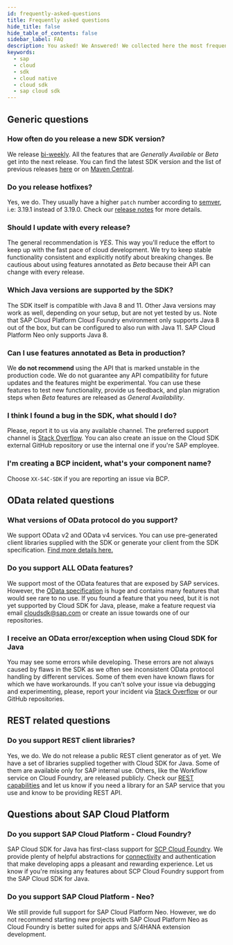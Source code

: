 ```yaml
---
id: frequently-asked-questions
title: Frequently asked questions
hide_title: false
hide_table_of_contents: false
sidebar_label: FAQ
description: You asked! We Answered! We collected here the most frequent question about SAP Cloud SDK for Java.
keywords:
  - sap
  - cloud
  - sdk
  - cloud native
  - cloud sdk
  - sap cloud sdk
---
```


## Generic questions

### How often do you release a new SDK version?

We release [bi-weekly](https://search.maven.org/artifact/com.sap.cloud.sdk/sdk-bom).
All the features that are _Generally Available_ or _Beta_ get into the next release.
You can find the latest SDK version and the list of previous releases [here](release-notes-sap-cloud-sdk-for-java) or on [Maven Central](https://search.maven.org/artifact/com.sap.cloud.sdk/sdk-bom).

### Do you release hotfixes?

Yes, we do.
They usually have a higher `patch` number according to [semver](https://semver.org/), i.e: 3.19.1 instead of 3.19.0.
Check our [release notes](release-notes-sap-cloud-sdk-for-java) for more details.

### Should I update with every release?

The general recommendation is _YES_.
This way you'll reduce the effort to keep up with the fast pace of cloud development.
We try to keep stable functionality consistent and explicitly notify about breaking changes.
Be cautious about using features annotated as _Beta_ because their API can change with every release.

### Which Java versions are supported by the SDK?

The SDK itself is compatible with Java 8 and 11.
Other Java versions may work as well, depending on your setup, but are not yet tested by us.
Note that SAP Cloud Platform Cloud Foundry environment only supports Java 8 out of the box, but can be configured to also run with Java 11.
SAP Cloud Platform Neo only supports Java 8.

### Can I use features annotated as Beta in production?

We **do not recommend** using the API that is marked unstable in the production code.
We do not guarantee any API compatibility for future updates and the features might be experimental.
You can use these features to test new functionality, provide us feedback, and plan migration steps when _Beta_ features are released as _General Availability_.

### I think I found a bug in the SDK, what should I do?

Please, report it to us via any available channel.
The preferred support channel is [Stack Overflow](https://stackoverflow.com/questions/tagged/sap-cloud-sdk).
You can also create an issue on the Cloud SDK external GitHub repository or use the internal one if you're SAP employee.

### I'm creating a BCP incident, what's your component name?

Choose `XX-S4C-SDK` if you are reporting an issue via BCP.

## OData related questions

### What versions of OData protocol do you support?

We support OData v2 and OData v4 services.
You can use pre-generated client libraries supplied with the SDK or generate your client from the SDK specification.
[Find more details here.](features/odata/overview)

### Do you support ALL OData features?

We support most of the OData features that are exposed by SAP services.
However, the [OData specification](https://www.odata.org/documentation/) is huge and contains many features that would see rare to no use.
If you found a feature that you need, but it is not yet supported by Cloud SDK for Java, please, make a feature request via email [cloudsdk@sap.com](mailto:cloudsdk@sap.com) or create an issue towards one of our repositories.

### I receive an OData error/exception when using Cloud SDK for Java

You may see some errors while developing.
These errors are not always caused by flaws in the SDK as we often see inconsistent OData protocol handling by different services.
Some of them even have known flaws for which we have workarounds.
If you can't solve your issue via debugging and experimenting, please, report your incident via [Stack Overflow](https://stackoverflow.com/questions/tagged/sap-cloud-sdk) or our GitHub repositories.

## REST related questions

### Do you support REST client libraries?

Yes, we do.
We do not release a public REST client generator as of yet.
We have a set of libraries supplied together with Cloud SDK for Java.
Some of them are available only for SAP internal use. Others, like the Workflow service on Cloud Foundry, are released publicly.
Check our [REST capabilities](features/rest/overview) and let us know if you need a library for an SAP service that you use and know to be providing REST API.

## Questions about SAP Cloud Platform

### Do you support SAP Cloud Platform - Cloud Foundry?

SAP Cloud SDK for Java has first-class support for [SCP Cloud Foundry](https://www.sap.com/products/cloud-platform.html).
We provide plenty of helpful abstractions for [connectivity](features/connectivity/sdk-connectivity-destination-service) and authentication that make developing apps a pleasant and rewarding experience.
Let us know if you're missing any features about SCP Cloud Foundry support from the SAP Cloud SDK for Java.

### Do you support SAP Cloud Platform - Neo?

We still provide full support for SAP Cloud Platform Neo.
However, we do not recommend starting new projects with SAP Cloud Platform Neo as Cloud Foundry is better suited for apps and S/4HANA extension development.
